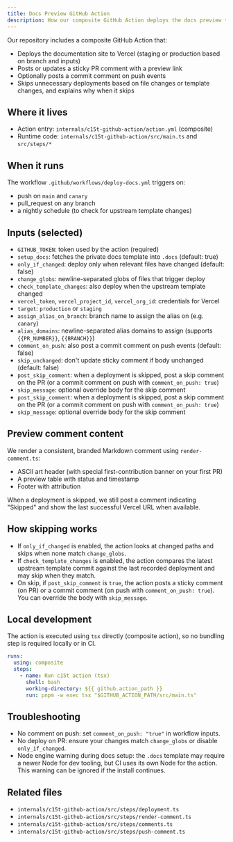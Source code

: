 ```yaml
---
title: Docs Preview GitHub Action
description: How our composite GitHub Action deploys the docs preview to Vercel and posts a sticky PR comment.
---
```


Our repository includes a composite GitHub Action that:

- Deploys the documentation site to Vercel (staging or production based on
  branch and inputs)
- Posts or updates a sticky PR comment with a preview link
- Optionally posts a commit comment on push events
- Skips unnecessary deployments based on file changes or template changes, and
  explains why when it skips

## Where it lives

- Action entry: `internals/c15t-github-action/action.yml` (composite)
- Runtime code: `internals/c15t-github-action/src/main.ts` and `src/steps/*`

## When it runs

The workflow `.github/workflows/deploy-docs.yml` triggers on:

- push on `main` and `canary`
- pull_request on any branch
- a nightly schedule (to check for upstream template changes)

## Inputs (selected)

- `GITHUB_TOKEN`: token used by the action (required)
- `setup_docs`: fetches the private docs template into `.docs` (default: true)
- `only_if_changed`: deploy only when relevant files have changed (default: false)
- `change_globs`: newline-separated globs of files that trigger deploy
- `check_template_changes`: also deploy when the upstream template changed
- `vercel_token`, `vercel_project_id`, `vercel_org_id`: credentials for Vercel
- `target`: `production` or `staging`
- `assign_alias_on_branch`: branch name to assign the alias on (e.g. `canary`)
- `alias_domains`: newline-separated alias domains to assign (supports `{{PR_NUMBER}}`, `{{BRANCH}}`)
- `comment_on_push`: also post a commit comment on push events (default: false)
- `skip_unchanged`: don't update sticky comment if body unchanged (default: false)
- `post_skip_comment`: when a deployment is skipped, post a skip comment on the
  PR (or a commit comment on push with `comment_on_push: true`)
- `skip_message`: optional override body for the skip comment
- `post_skip_comment`: when a deployment is skipped, post a skip comment on the
  PR (or a commit comment on push with `comment_on_push: true`)
- `skip_message`: optional override body for the skip comment

## Preview comment content

We render a consistent, branded Markdown comment using `render-comment.ts`:

- ASCII art header (with special first-contribution banner on your first PR)
- A preview table with status and timestamp
- Footer with attribution

When a deployment is skipped, we still post a comment indicating "Skipped" and show the last successful Vercel URL when available.

## How skipping works

- If `only_if_changed` is enabled, the action looks at changed paths and skips when none match `change_globs`.
- If `check_template_changes` is enabled, the action compares the latest upstream template commit against the last recorded deployment and may skip when they match.
- On skip, if `post_skip_comment` is `true`, the action posts a sticky comment
  (on PR) or a commit comment (on push with `comment_on_push: true`). You can
  override the body with `skip_message`.

## Local development

The action is executed using `tsx` directly (composite action), so no bundling step is required locally or in CI.

```yaml
runs:
  using: composite
  steps:
    - name: Run c15t action (tsx)
      shell: bash
      working-directory: ${{ github.action_path }}
      run: pnpm -w exec tsx "$GITHUB_ACTION_PATH/src/main.ts"
```

## Troubleshooting

- No comment on push: set `comment_on_push: "true"` in workflow inputs.
- No deploy on PR: ensure your changes match `change_globs` or disable `only_if_changed`.
- Node engine warning during docs setup: the `.docs` template may require a newer Node for dev tooling, but CI uses its own Node for the action. This warning can be ignored if the install continues.

## Related files

- `internals/c15t-github-action/src/steps/deployment.ts`
- `internals/c15t-github-action/src/steps/render-comment.ts`
- `internals/c15t-github-action/src/steps/comments.ts`
- `internals/c15t-github-action/src/steps/push-comment.ts`
